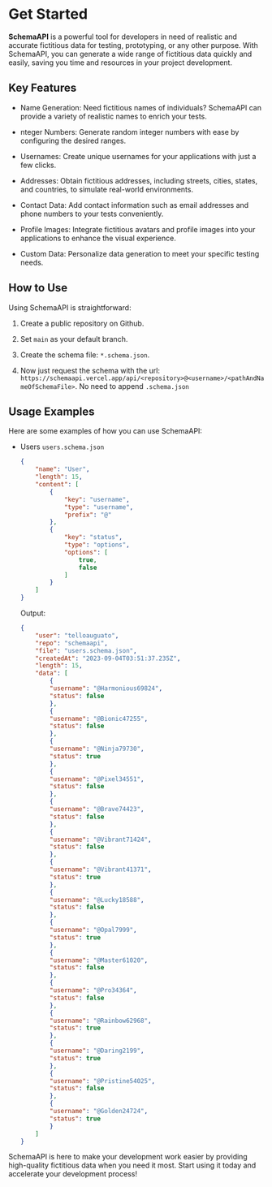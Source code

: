 # Get Started

**SchemaAPI** is a powerful tool for developers in need of realistic and accurate fictitious data for testing, prototyping, or any other purpose. With SchemaAPI, you can generate a wide range of fictitious data quickly and easily, saving you time and resources in your project development.

## Key Features

- Name Generation: Need fictitious names of individuals? SchemaAPI can provide a variety of realistic names to enrich your tests.

- nteger Numbers: Generate random integer numbers with ease by configuring the desired ranges.

- Usernames: Create unique usernames for your applications with just a few clicks.

- Addresses: Obtain fictitious addresses, including streets, cities, states, and countries, to simulate real-world environments.

- Contact Data: Add contact information such as email addresses and phone numbers to your tests conveniently.

- Profile Images: Integrate fictitious avatars and profile images into your applications to enhance the visual experience.

- Custom Data: Personalize data generation to meet your specific testing needs.

## How to Use

Using SchemaAPI is straightforward:

1. Create a public repository on Github.

2. Set `main` as your default branch.

3. Create the schema file: `*.schema.json`.

4. Now just request the schema with the url: `https://schemaapi.vercel.app/api/<repository>@<username>/<pathAndNameOfSchemaFile>`. No need to append `.schema.json`

## Usage Examples

Here are some examples of how you can use SchemaAPI:

- Users `users.schema.json`
    ```json showLineNumbers copy filename="user.schema.json"
    {
        "name": "User",
        "length": 15,
        "content": [
            {
                "key": "username",
                "type": "username",
                "prefix": "@"
            },
            {
                "key": "status",
                "type": "options",
                "options": [
                    true,
                    false
                ]
            }
        ]
    }
    ```

    Output:

    ```json showLineNumbers copy filename="https://schemaapi.vercel.app/api/schemaapi@telloauguato/users"
    {
        "user": "telloauguato",
        "repo": "schemaapi",
        "file": "users.schema.json",
        "createdAt": "2023-09-04T03:51:37.235Z",
        "length": 15,
        "data": [
            {
            "username": "@Harmonious69824",
            "status": false
            },
            {
            "username": "@Bionic47255",
            "status": false
            },
            {
            "username": "@Ninja79730",
            "status": true
            },
            {
            "username": "@Pixel34551",
            "status": false
            },
            {
            "username": "@Brave74423",
            "status": false
            },
            {
            "username": "@Vibrant71424",
            "status": false
            },
            {
            "username": "@Vibrant41371",
            "status": true
            },
            {
            "username": "@Lucky18588",
            "status": false
            },
            {
            "username": "@Opal7999",
            "status": true
            },
            {
            "username": "@Master61020",
            "status": false
            },
            {
            "username": "@Pro34364",
            "status": false
            },
            {
            "username": "@Rainbow62968",
            "status": true
            },
            {
            "username": "@Daring2199",
            "status": true
            },
            {
            "username": "@Pristine54025",
            "status": false
            },
            {
            "username": "@Golden24724",
            "status": true
            }
        ]
    }
    ```

SchemaAPI is here to make your development work easier by providing high-quality fictitious data when you need it most. Start using it today and accelerate your development process!